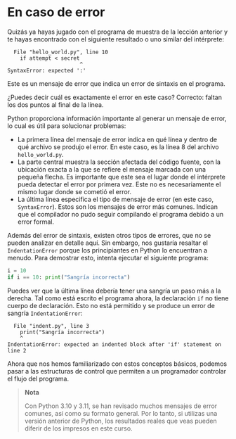 # En caso de error

Quizás ya hayas jugado con el programa de muestra de la lección anterior y te hayas encontrado con el siguiente resultado o uno similar del intérprete:

```plaintext filename="Terminal"
  File "hello_world.py", line 10
    if attempt < secret
                       ^
SyntaxError: expected ':'
```

Este es un mensaje de error que indica un error de sintaxis en el programa.

¿Puedes decir cuál es exactamente el error en este caso? Correcto: faltan los dos puntos al final de la línea.

Python proporciona información importante al generar un mensaje de error, lo cual es útil para solucionar problemas:

- La primera línea del mensaje de error indica en qué línea y dentro de qué archivo se produjo el error. En este caso, es la línea 8 del archivo `hello_world.py`.
- La parte central muestra la sección afectada del código fuente, con la ubicación exacta a la que se refiere el mensaje marcada con una pequeña flecha. Es importante que este sea el lugar donde el intérprete pueda detectar el error por primera vez. Este no es necesariamente el mismo lugar donde se cometió el error.
- La última línea especifica el tipo de mensaje de error (en este caso, `SyntaxError`). Estos son los mensajes de error más comunes. Indican que el compilador no pudo seguir compilando el programa debido a un error formal.

Además del error de sintaxis, existen otros tipos de errores, que no se pueden analizar en detalle aquí. Sin embargo, nos gustaría resaltar el `IndentationError` porque los principiantes en Python lo encuentran a menudo. Para demostrar esto, intenta ejecutar el siguiente programa:

```python filename="Python"
i = 10
if i == 10: print("Sangría incorrecta")
```

Puedes ver que la última línea debería tener una sangría un paso más a la derecha. Tal como está escrito el programa ahora, la declaración `if` no tiene cuerpo de declaración. Esto no está permitido y se produce un error de sangría `IndentationError`:

```plaintext filename="Terminal"
  File "indent.py", line 3
    print("Sangría incorrecta")
    ^
IndentationError: expected an indented block after 'if' statement on line 2
```

Ahora que nos hemos familiarizado con estos conceptos básicos, podemos pasar a las estructuras de control que permiten a un programador controlar el flujo del programa.

> **Nota**
> 
> Con Python 3.10 y 3.11, se han revisado muchos mensajes de error comunes, así como su formato general. Por lo tanto, si utilizas una versión anterior de Python, los resultados reales que veas pueden diferir de los impresos en este curso.
